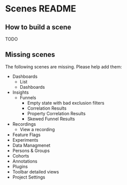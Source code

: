 
<Meta title="Scenes/ README" />

# Scenes README

## How to build a scene

TODO

## Missing scenes

The following scenes are missing. Please help add them:

- Dashboards
  - List
  - Dashboards
- Insights
  - Funnels
    - Empty state with bad exclusion filters
    - Correlation Results
    - Property Correlation Results
    - Skewed Funnel Results
- Recordings
  - View a recording
- Feature Flags
- Experiments
- Data Managmenet
- Persons & Groups
- Cohorts
- Annotations
- Plugins
- Toolbar detailed views
- Project Settings
